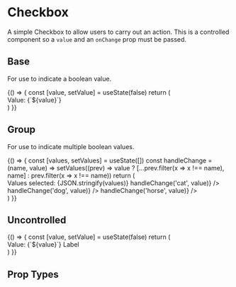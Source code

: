 
<Meta title='Components|Checkbox' component={Checkbox} />

# Checkbox
A simple Checkbox to allow users to carry out an action. This is a controlled component so a `value` and an `onChange` prop must be passed.

## Base
For use to indicate a boolean value.

<Preview>
  <Story name='Base'>
    {() => {
      const [value, setValue] = useState(false)
      return (
        <div>
          <Text>Value: {`${value}`}</Text>
          <Checkbox id={'checkbox'} value={value} onChange={setValue} />
        </div>
      )
    }}
  </Story>
</Preview>

## Group
For use to indicate multiple boolean values.

<Preview>
  <Story name='Group'>
    {() => {
      const [values, setValues] = useState([])
      const handleChange = (name, value) => setValues((prev) => value 
        ? [...prev.filter(x => x !== name), name] 
        : prev.filter(x => x !== name))
      return (
        <div>
          <Text>Values selected: {JSON.stringify(values)}</Text>
          <Checkbox name={'checkbox'} value={values.includes('cat')} onChange={(value) => handleChange('cat', value)} />
          <Checkbox name={'checkbox'} value={values.includes('dog')} onChange={(value) => handleChange('dog', value)} />
          <Checkbox name={'checkbox'} value={values.includes('horse')} onChange={(value) => handleChange('horse', value)} />
        </div>
      )
    }}
  </Story>
</Preview>

## Uncontrolled

<Preview>
  <Story name='Uncontrolled'>
    {() => {
      const [value, setValue] = useState(false)
      return (
        <div>
          <Text>Value: {`${value}`}</Text>
          <Checkbox id={'checkbox'} uncontrolled>Label</Checkbox>
        </div>
      )
    }}
  </Story>
</Preview>

## Prop Types

<Props of={Checkbox} />